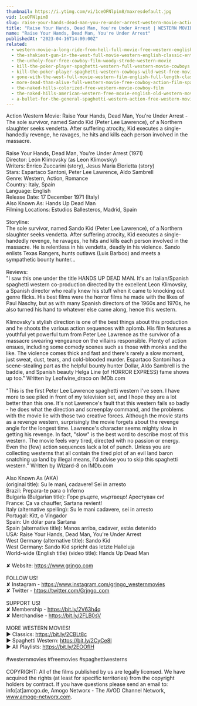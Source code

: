 ```yaml
---
thumbnail: https://i.ytimg.com/vi/1ceOFNlpim8/maxresdefault.jpg
vid: 1ceOFNlpim8
slug: raise-your-hands-dead-man-you-re-under-arrest-western-movie-action-romance
title: "Raise Your Hands, Dead Man, You're Under Arrest | WESTERN MOVIE | Action | Romance"
name: "Raise Your Hands, Dead Man, You're Under Arrest"
publishedAt: "2023-04-16T14:00:00Z"
related:
  - western-movie-a-long-ride-from-hell-full-movie-free-western-english
  - the-shakiest-gun-in-the-west-full-movie-western-english-classic-entire-film-full-free-movies
  - the-unholy-four-free-cowboy-film-woody-strode-western-movie
  - kill-the-poker-player-spaghetti-western-full-western-movie-cowboys
  - kill-the-poker-player-spaghetti-western-cowboys-wild-west-free-movie-western-movies
  - gone-with-the-west-full-movie-western-film-english-full-length-classic-movie-watchfree
  - more-dead-than-alive-full-western-movie-free-cowboy-action-film-spaghetti-western-wild-west
  - the-naked-hills-colorized-free-western-movie-cowboy-film
  - the-naked-hills-american-western-free-movie-english-old-western-movie-full-length
  - a-bullet-for-the-general-spaghetti-western-action-free-western-movie
---
```


Action Western Movie: Raise Your Hands, Dead Man, You're Under Arrest - The sole survivor, named Sando Kid (Peter Lee Lawrence), of a Northern slaughter seeks vendetta. After suffering atrocity, Kid executes a single-handedly revenge, he ravages, he hits and kills each person involved in the massacre.<br />
<br />
Raise Your Hands, Dead Man, You're Under Arrest (1971)<br />
Director: León Klimovsky (as Leon Klimovsky)<br />
Writers: Enrico Zuccarini (story), Jesus Maria Elorietta (story) <br />
Stars: Espartaco Santoni, Peter Lee Lawrence, Aldo Sambrell<br />
Genre: Western, Action, Romance<br />
Country: Italy, Spain<br />
Language: English<br />
Release Date: 17 December 1971 (Italy) <br />
Also Known As: Hands Up Dead Man <br />
Filming Locations: Estudios Ballesteros, Madrid, Spain<br />
<br />
Storyline:<br />
The sole survivor, named Sando Kid (Peter Lee Lawrence), of a Northern slaughter seeks vendetta. After suffering atrocity, Kid executes a single-handedly revenge, he ravages, he hits and kills each person involved in the massacre. He is relentless in his vendetta, deadly in his violence. Sando enlists Texas Rangers, hunts outlaws (Luis Barboo) and meets a sympathetic bounty hunter...<br />
<br />
Reviews:<br />
"I saw this one under the title HANDS UP DEAD MAN. It's an Italian/Spanish spaghetti western co-production directed by the excellent Leon Klimovsky, a Spanish director who really knew his stuff when it came to knocking out genre flicks. His best films were the horror films he made with the likes of Paul Naschy, but as with many Spanish directors of the 1960s and 1970s, he also turned his hand to whatever else came along, hence this western.<br />
<br />
Klimovsky's stylish direction is one of the best things about this production and he shoots the various action sequences with aplomb. His film features a youthful yet powerful turn from Peter Lee Lawrence as the survivor of a massacre swearing vengeance on the villains responsible. Plenty of action ensues, including some comedy scenes such as those with monks and the like. The violence comes thick and fast and there's rarely a slow moment, just sweat, dust, tears, and cold-blooded murder. Espartaco Santoni has a scene-stealing part as the helpful bounty hunter Dollar, Aldo Sambrell is the baddie, and Spanish beauty Helga Line (of HORROR EXPRESS) fame shows up too." Written by Leofwine_draco on IMDb.com <br />
<br />
"This is the first Peter Lee Lawrence spaghetti western I've seen. I have more to see piled in front of my television set, and I hope they are a lot better than this one. It's not Lawrence's fault that this western fails so badly - he does what the direction and screenplay command, and the problems with the movie lie with those two creative forces. Although the movie starts as a revenge western, surprisingly the movie forgets about the revenge angle for the longest time. Lawrence's character seems mighty slow in getting his revenge. In fact, "slow" is the best word to describe most of this western. The movie feels very tired, directed with no passion or energy. Even the (few) action sequences lack a lot of punch. Unless you are collecting westerns that all contain the tired plot of an evil land baron snatching up land by illegal means, I'd advise you to skip this spaghetti western." Written by Wizard-8 on IMDb.com <br />
<br />
Also Known As (AKA)<br />
(original title): Su le mani, cadavere! Sei in arresto<br />
Brazil: Prepara-te para o Inferno<br />
Bulgaria (Bulgarian title): Горе ръцете, мъртвецо! Арестуван си!<br />
France: Ça va chauffer, Sartana revient!<br />
Italy (alternative spelling): Su le mani cadavere, sei in arresto<br />
Portugal: Kitt, o Vingador<br />
Spain: Un dólar para Sartana<br />
Spain (alternative title): Manos arriba, cadaver, estás detenido<br />
USA: Raise Your Hands, Dead Man, You're Under Arrest<br />
West Germany (alternative title): Sando Kid<br />
West Germany: Sando Kid spricht das letzte Halleluja<br />
World-wide (English title) (video title): Hands Up Dead Man<br />
<br />
✘ Website: https://www.grjngo.com<br />
<br />
FOLLOW US!<br />
✘ Instagram - https://www.instagram.com/grjngo_westernmovies<br />
✘ Twitter - https://twitter.com/Grjngo_com<br />
<br />
SUPPORT US!<br />
✘ Membership - https://bit.ly/2V63h4q<br />
✘ Merchandise - https://bit.ly/2FLB0sV<br />
<br />
MORE WESTERN MOVIES! <br />
► Classics: https://bit.ly/2CBLt8c <br />
► Spaghetti Western: https://bit.ly/2CyCe8I <br />
► All Playlists: https://bit.ly/2EOOfIH <br />
<br />
#westernmovies #freemovies #spaghettiwesterns<br />
<br />
COPYRIGHT: All of the films published by us are legally licensed. We have acquired the rights (at least for specific territories) from the copyright holders by contract. If you have questions please send an email to: info[at]amogo.de, Amogo Networx - The AVOD Channel Network, www.amogo-networx.com.